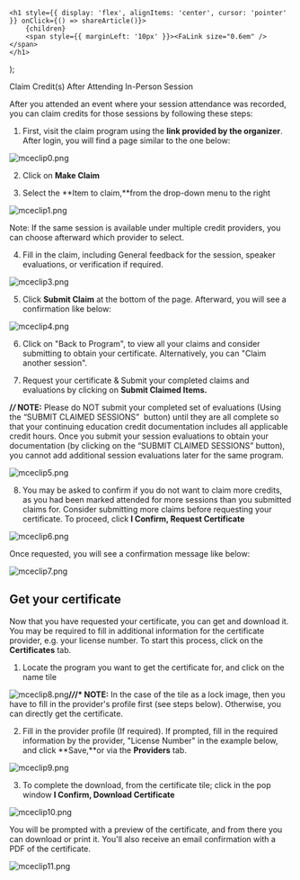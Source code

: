 

    <h1 style={{ display: 'flex', alignItems: 'center', cursor: 'pointer' }} onClick={() => shareArticle()}>
        {children} 
        <span style={{ marginLeft: '10px' }}><FaLink size="0.6em" /></span>
    </h1>
);

<ToastContainer />

<ClickableTitle>Claim Credit(s) After Attending In-Person Session</ClickableTitle>




After you attended an event where your session attendance was recorded, you can claim credits for those sessions by following these steps: 


1. First, visit the claim program using the **link provided by the organizer**. After login, you will find a page similar to the one below:


![mceclip0.png](../../../resources/article-images/5381554833171-Claim-Credit-s-After-Attending-In-Person-Session_1.png)


2. Click on **Make Claim**


3. Select the **Item to claim,**from the drop-down menu to the right 


![mceclip1.png](../../../resources/article-images/5381554833171-Claim-Credit-s-After-Attending-In-Person-Session_2.png)


Note: If the same session is available under multiple credit providers, you can choose afterward which provider to select.


4. Fill in the claim, including General feedback for the session, speaker evaluations, or verification if required. 


![mceclip3.png](../../../resources/article-images/5381554833171-Claim-Credit-s-After-Attending-In-Person-Session_3.png)


5. Click **Submit Claim** at the bottom of the page. Afterward, you will see a confirmation like below:


![mceclip4.png](../../../resources/article-images/5381554833171-Claim-Credit-s-After-Attending-In-Person-Session_4.png)


6. Click on "Back to Program", to view all your claims and consider submitting to obtain your certificate. Alternatively, you can "Claim another session".


7. Request your certificate & Submit your completed claims and evaluations by clicking on **Submit Claimed Items.**


**/*/* NOTE:** Please do NOT submit your completed set of evaluations (Using the “SUBMIT CLAIMED SESSIONS”  button) until they are all complete so that your continuing education credit documentation includes all applicable credit hours. Once you submit your session evaluations to obtain your documentation (by clicking on the “SUBMIT CLAIMED SESSIONS” button), you cannot add additional session evaluations later for the same program.


![mceclip5.png](../../../resources/article-images/5381554833171-Claim-Credit-s-After-Attending-In-Person-Session_5.png)


8. You may be asked to confirm if you do not want to claim more credits, as you had been marked attended for more sessions than you submitted claims for. Consider submitting more claims before requesting your certificate. To proceed, click **I Confirm, Request Certificate**


![mceclip6.png](../../../resources/article-images/5381554833171-Claim-Credit-s-After-Attending-In-Person-Session_6.png)


Once requested, you will see a confirmation message like below:


![mceclip7.png](../../../resources/article-images/5381554833171-Claim-Credit-s-After-Attending-In-Person-Session_7.png)


## Get your certificate


Now that you have requested your certificate, you can get and download it. You may be required to fill in additional information for the certificate provider, e.g. your license number. To start this process, click on the **Certificates** tab.


1. Locate the program you want to get the certificate for, and click on the name tile 


![mceclip8.png](../../../resources/article-images/5381554833171-Claim-Credit-s-After-Attending-In-Person-Session_8.png)**/*/*/* NOTE:** In the case of the tile as a lock image, then you have to fill in the provider's profile first (see steps below). Otherwise, you can directly get the certificate.


2. Fill in the provider profile (If required). If prompted, fill in the required information by the provider, "License Number" in the example below, and click **Save,**or via the **Providers** tab.


![mceclip9.png](../../../resources/article-images/5381554833171-Claim-Credit-s-After-Attending-In-Person-Session_9.png)


3. To complete the download, from the certificate tile; click in the pop window **I Confirm, Download Certificate** 


![mceclip10.png](../../../resources/article-images/5381554833171-Claim-Credit-s-After-Attending-In-Person-Session_10.png)


You will be prompted with a preview of the certificate, and from there you can download or print it. You'll also receive an email confirmation with a PDF of the certificate. 


![mceclip11.png](../../../resources/article-images/5381554833171-Claim-Credit-s-After-Attending-In-Person-Session_11.png)



